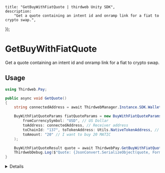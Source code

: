 
	title: "GetBuyWithFiatQuote | thirdweb Unity SDK",
	description:
		"Get a quote containing an intent id and onramp link for a fiat to crypto swap.",
});

# GetBuyWithFiatQuote

Get a quote containing an intent id and onramp link for a fiat to crypto swap.

## Usage

```csharp
using Thirdweb.Pay;

public async void GetQuote()
{
	string connectedAddress = await ThirdwebManager.Instance.SDK.Wallet.GetAddress();

	BuyWithFiatQuoteParams fiatQuoteParams = new BuyWithFiatQuoteParams(
		fromCurrencySymbol: "USD", // US Dollar
		toAddress: connectedAddress, // Receiver address
		toChainId: "137", toTokenAddress: Utils.NativeTokenAddress, // MATIC
		toAmount: "20" // I want to buy 20 MATIC
	);

	BuyWithFiatQuoteResult quote = await ThirdwebPay.GetBuyWithFiatQuote(fiatQuoteParams);
	ThirdwebDebug.Log($"Quote: {JsonConvert.SerializeObject(quote, Formatting.Indented)}");
}
```

<Details summary="Configuration">

#### BuyWithFiatQuoteParams

A `BuyWithFiatQuoteParams` object (with a helpful constructor) containing the following properties:

```csharp
string fromCurrencySymbol; // Currency symbol of the from token
string toAddress; // Address executing the swap
string toChainId; // Chain ID of the to token
string toTokenAddress; // Address of the to token
string fromAmount; // Optional, amount of from token
string fromAmountUnits; // Optional, amount of from token in units
string toAmount; // Optional, amount of to token
string toAmountWei; // Optional, amount of to token in wei
double? maxSlippageBPS; // Optional, maximum slippage in basis points
bool isTestMode; // Optional, enters test mode onramp flow, defaults to false
```

### Return Value

A `BuyWithFiatQuoteResult` object containing the following properties:

```csharp
string IntentId; // Intent identifier used to track the onramp status
string ToAddress; // Address to receive the tokens
OnRampCurrency FromCurrency; // OnRamp Currency details
OnRampToken OnRampToken; // OnRamp Token details
string Provider; // Onramp provider
Token ToToken; // Token details of the to token
string EstimatedOnRampTokenWeiForSwap; // Estimated onramp token amount in wei
string EstimatedToAmountMinWei; // Estimated to token amount received min in wei
string EstimatedToAmountMin; // Estimated to token amount received min
List<OnRampFees> ProcessingFees; // Processing fee details
string EstimatedDurationSeconds; // Estimated onramp duration in seconds
double MaxSlippageBPS; // Maximum slippage in basis points
string OnRampLink; // Onramp link that will be used to trigger the onramp flow
```

</Details>
